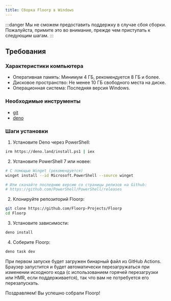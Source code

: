 ```yaml
---
title: Сборка Floorp в Windows
---
```


:::danger
Мы не сможем предоставить поддержку в случае сбоя сборки.  
Пожалуйста, примите это во внимание, прежде чем приступать к следующим шагам.
:::

## Требования

### Характеристики компьютера

- Оперативная память: Минимум 4 ГБ, рекомендуется 8 ГБ и более.
- Дисковое пространство: Не менее 10 ГБ свободного места на диске.
- Операционная система: Последняя версия Windows.

### Необходимые инструменты

- [git](https://git-scm.com/downloads/win)
- [deno](https://deno.com/)

### Шаги установки

1. Установите Deno через PowerShell:

```bash
irm https://deno.land/install.ps1 | iex
```

2. Установите PowerShell 7 или новее:

```bash
# С помощью Winget (рекомендуется)
winget install --id Microsoft.PowerShell --source winget

# Или скачайте последнюю версию со страницы релизов на Github:
# https://github.com/PowerShell/PowerShell/releases
```

2. Клонируйте репозиторий Floorp:

```bash
git clone https://github.com/Floorp-Projects/Floorp
cd Floorp
```

3. Установите зависимости:

```bash
deno install
```

4. Соберите Floorp:

```bash
deno task dev
```

При первом запуске будет загружен бинарный файл из GitHub Actions. Браузер запустится и будет автоматически перезагружаться при изменении исходного кода (с использованием горячей перезагрузки или HMR, если поддерживается), так что вам не потребуется его перезапускать.

Поздравляем! Вы успешно собрали Floorp!
